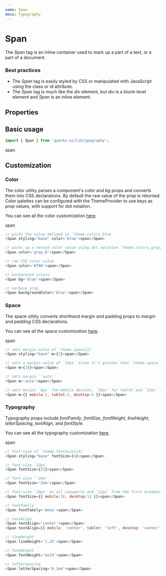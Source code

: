 ```yaml
---
name: Span
menu: Typography
---
```



# Span

The _Span_ tag is an inline container used to mark up a part of a text, or a part of a document.

### Best practices

-   The _Span_ tag is easily styled by CSS or manipulated with JavaScript using the class or id attribute.
-   The _Span_ tag is much like the _div_ element, but _div_ is a block-level element and _Span_ is an inline element.

## Properties

<Props of={Span} />

## Basic usage

```javascript
import { Span } from 'quarks-ui/lib/ypography';
```

<Playground>
    <Span styling="base">span</Span>
</Playground>

## Customization

### Color

The color utility parses a component's _color_ and _bg_ props and converts them into CSS declarations. By default the raw value of the prop is returned. Color palettes can be configured with the ThemeProvider to use keys as prop values, with support for dot notation.

You can see all the color customization [here](https://styled-system.com/api/#color).

<Playground>
    <Span styling="base" color="blue">
        span
    </Span>
</Playground>

```javascript
// picks the value defined in `theme.colors.blue`
<Span styling="base" color='blue'>span</Span>

// picks up a nested color value using dot notation `theme.colors.gray[0]`
<Span color='gray.0'>span</Span>

// raw CSS color value
<Span color='#f00'>span</Span>

// background colors
<Span bg='blue'>span</Span>

// verbose prop
<Span backgroundColor='blue'>span</Span>
```

### Space

The space utility converts shorthand margin and padding props to _margin_ and _padding_ CSS declarations.

You can see all the space customization [here](https://styled-system.com/api#space).

<Playground>
    <Span styling="base" m={2}>
        span
    </Span>
</Playground>

```javascript
// sets margin value of `theme.space[2]`
<Span styling="base" m={2}>span</Span>

// sets a margin value of `16px` since it's greater than `theme.space.length`
<Span m={16}>span</Span>

// sets margin `'auto'`
<Span m='auto'>span</Span>

// sets margin `8px` fom mobile devices, `16px` for tablet and `32px` for desktop from the first breakpoint and up
<Span m={{ mobile:2, tablet:3, desktop:4 }}>span</Span>
```

### Typography

Typography props include _fontFamily_, _fontSize_, _fontWeight_, _lineHeight_, _letterSpacing_, _textAlign_, and _fontStyle_.

You can see all the typography customization [here](https://styled-system.com/api/#typography).

<Playground>
    <Span styling="base" fontSize={4}>
        span
    </Span>
</Playground>

```javascript
// font-size of `theme.fontSizes[4]`
<Span styling="base" fontSize={4}>span</Span>

// font-size `32px`
<Span fontSize={32}>span</Span>

// font-size `'2em'`
<Span fontSize='2em'>span</Span>

// font-size `10px` on all viewports and `12px` from the first breakpoint and up
<Span fontSize={{ mobile:10, desktop:12 }}>span</Span>

// fontFamily
<Span fontFamily='mono'>span</Span>

// textAlign
<Span textAlign='center'>span</Span>
<Span textAlign={{ mobile: 'center', tablet: 'left', desktop: 'center' }}>span</Span>

// lineHeight
<Span lineHeight='1.25'>span</Span>

// fontWeight
<Span fontWeight='bold'>span</Span>

// letterSpacing
<Span letterSpacing='0.1em'>span</Span>
```

